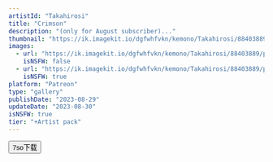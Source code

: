 ```yaml
---
artistId: "Takahirosi"
title: "Crimson"
description: "(only for August subscriber)..."
thumbnail: "https://ik.imagekit.io/dgfwhfvkn/kemono/Takahirosi/88403889/p15_4_ori_1_zmSqVgCXd.avif?updatedAt=1737626434723"
images:
  - url: "https://ik.imagekit.io/dgfwhfvkn/kemono/Takahirosi/88403889/p15_4_ori_1_zmSqVgCXd.avif?updatedAt=1737626434723"
    isNSFW: false
  - url: "https://ik.imagekit.io/dgfwhfvkn/kemono/Takahirosi/88403889/p15_4_ori_6_1slfPhNUR.avif?updatedAt=1737626434703"
    isNSFW: true
platform: "Patreon"
type: "gallery"
publishDate: "2023-08-29"
updateDate: "2023-08-30"
isNSFW: true
tier: "+Artist pack"
---
```



<Button
      isExternal
      isBlock
      variant="flat"
      color="foreground"
      as={Link}
      href="https://pan.7so.top/f/lR8PUX/_4_CRIMSON.7z"
    >
      7so下载
    </Button>